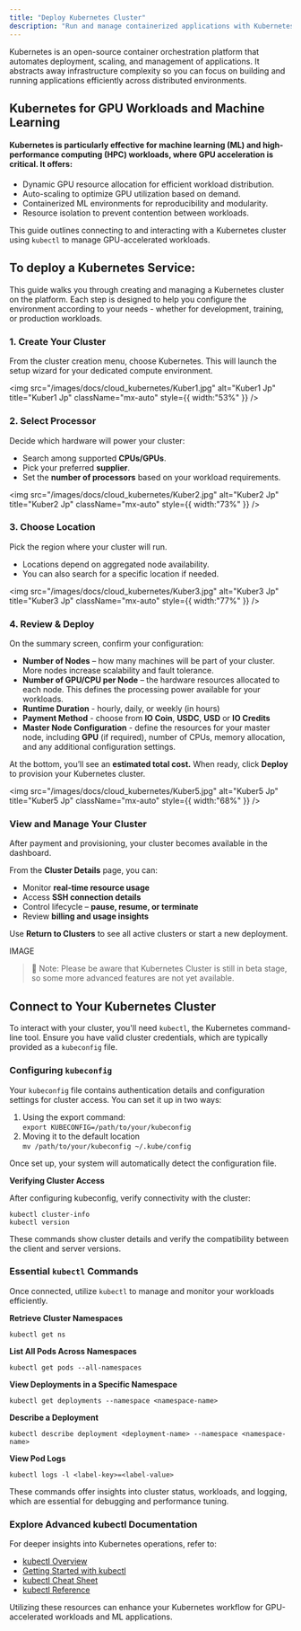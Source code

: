 ```yaml
---
title: "Deploy Kubernetes Cluster"
description: "Run and manage containerized applications with Kubernetes."
---
```


Kubernetes is an open-source container orchestration platform that automates deployment, scaling, and management of applications. It abstracts away infrastructure complexity so you can focus on building and running applications efficiently across distributed environments.

## Kubernetes for GPU Workloads and Machine Learning

#### Kubernetes is particularly effective for machine learning (ML) and high-performance computing (HPC) workloads, where GPU acceleration is critical. It offers:

- Dynamic GPU resource allocation for efficient workload distribution.
- Auto-scaling to optimize GPU utilization based on demand.
- Containerized ML environments for reproducibility and modularity.
- Resource isolation to prevent contention between workloads.

This guide outlines connecting to and interacting with a Kubernetes cluster using `kubectl` to manage GPU-accelerated workloads.

## To deploy a Kubernetes Service:

This guide walks you through creating and managing a Kubernetes cluster on the platform. Each step is designed to help you configure the environment according to your needs - whether for development, training, or production workloads.

### 1. Create Your Cluster

From the cluster creation menu, choose Kubernetes. This will launch the setup wizard for your dedicated compute environment.

<img
  src="/images/docs/cloud_kubernetes/Kuber1.jpg"
  alt="Kuber1 Jp"
  title="Kuber1 Jp"
  className="mx-auto"
  style={{ width:"53%" }}
/>

### 2. Select Processor

Decide which hardware will power your cluster:

- Search among supported **CPUs/GPUs**.
- Pick your preferred **supplier**.
- Set the **number of processors** based on your workload requirements.

<img
  src="/images/docs/cloud_kubernetes/Kuber2.jpg"
  alt="Kuber2 Jp"
  title="Kuber2 Jp"
  className="mx-auto"
  style={{ width:"73%" }}
/>

### 3. Choose Location

Pick the region where your cluster will run.

- Locations depend on aggregated node availability.
- You can also search for a specific location if needed.

<img
  src="/images/docs/cloud_kubernetes/Kuber3.jpg"
  alt="Kuber3 Jp"
  title="Kuber3 Jp"
  className="mx-auto"
  style={{ width:"77%" }}
/>

### 4. Review & Deploy

On the summary screen, confirm your configuration:

- **Number of Nodes**  – how many machines will be part of your cluster. More nodes increase scalability and fault tolerance.
- **Number of GPU/CPU per Node** – the hardware resources allocated to each node. This defines the processing power available for your workloads.
- **Runtime Duration**  - hourly, daily, or weekly (in hours)
- **Payment Method** - choose from **IO Coin**, **USDC**, **USD** or **IO Credits**
- **Master Node Configuration** - define the resources for your master node, including **GPU** (if required), number of CPUs, memory allocation, and any additional configuration settings.

At the bottom, you’ll see an **estimated total cost.** When ready, click **Deploy** to provision your Kubernetes cluster.

<img
  src="/images/docs/cloud_kubernetes/Kuber5.jpg"
  alt="Kuber5 Jp"
  title="Kuber5 Jp"
  className="mx-auto"
  style={{ width:"68%" }}
/>

### View and Manage Your Cluster

After payment and provisioning, your cluster becomes available in the dashboard.

From the **Cluster Details** page, you can:

- Monitor **real-time resource usage**
- Access **SSH connection details**
- Control lifecycle – **pause, resume, or terminate**
- Review **billing and usage insights**

Use **Return to Clusters** to see all active clusters or start a new deployment.

IMAGE

> 📘 Note: Please be aware that Kubernetes Cluster is still in beta stage, so some more advanced features are not yet available.

## Connect to Your Kubernetes Cluster

To interact with your cluster, you'll need `kubectl`, the Kubernetes command-line tool. Ensure you have valid cluster credentials, which are typically provided as a `kubeconfig` file.

### Configuring `kubeconfig`

Your `kubeconfig` file contains authentication details and configuration settings for cluster access. You can set it up in two ways:

1. Using the export command:\
   `export KUBECONFIG=/path/to/your/kubeconfig`
2. Moving it to the default location\
   `mv /path/to/your/kubeconfig ~/.kube/config`

Once set up, your system will automatically detect the configuration file.

**Verifying Cluster Access**

After configuring kubeconfig, verify connectivity with the cluster:

`kubectl cluster-info`\
`kubectl version`

These commands show cluster details and verify the compatibility between the client and server versions.

### Essential `kubectl` Commands

Once connected, utilize `kubectl` to manage and monitor your workloads efficiently.

**Retrieve Cluster Namespaces**

`kubectl get ns`

**List All Pods Across Namespaces**

`kubectl get pods --all-namespaces`

**View Deployments in a Specific Namespace**

`kubectl get deployments --namespace <namespace-name>`

**Describe a Deployment**

`kubectl describe deployment <deployment-name> --namespace <namespace-name>`

**View Pod Logs**

`kubectl logs -l <label-key>=<label-value>`

These commands offer insights into cluster status, workloads, and logging, which are essential for debugging and performance tuning.

### Explore Advanced kubectl Documentation

For deeper insights into Kubernetes operations, refer to:

- [kubectl Overview](https://kubernetes.io/docs/reference/kubectl/overview/)
- [Getting Started with kubectl](https://kubernetes.io/docs/tasks/tools/install-kubectl/)
- [kubectl Cheat Sheet](https://kubernetes.io/docs/reference/kubectl/cheatsheet/)
- [kubectl Reference](https://kubernetes.io/docs/reference/generated/kubectl/kubectl-commands/)

Utilizing these resources can enhance your Kubernetes workflow for GPU-accelerated workloads and ML applications.